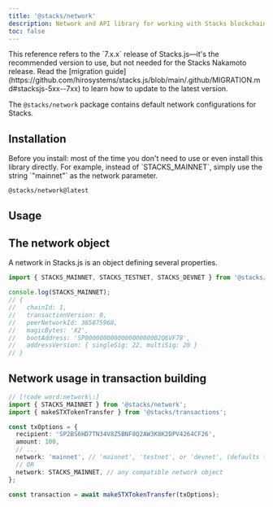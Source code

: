 ```yaml
---
title: '@stacks/network'
description: Network and API library for working with Stacks blockchain nodes.
toc: false
---
```





<Callout type="info">
This reference refers to the `7.x.x` release of Stacks.js—it's the recommended version to use, but not needed for the Stacks Nakamoto release.
Read the [migration guide](https://github.com/hirosystems/stacks.js/blob/main/.github/MIGRATION.md#stacksjs-5xx--7xx) to learn how to update to the latest version.
</Callout>

The `@stacks/network` package contains default network configurations for Stacks.

## Installation

<Callout type="tip">
Before you install: most of the time you don't need to use or even install this library directly.
For example, instead of `STACKS_MAINNET`, simply use the string `"mainnet"` as the network parameter.
</Callout>

```package-install
@stacks/network@latest
```

## Usage

## The network object

A network in Stacks.js is an object defining several properties.

```ts
import { STACKS_MAINNET, STACKS_TESTNET, STACKS_DEVNET } from '@stacks/network';

console.log(STACKS_MAINNET);
// {
//   chainId: 1,
//   transactionVersion: 0,
//   peerNetworkId: 385875968,
//   magicBytes: 'X2',
//   bootAddress: 'SP000000000000000000002Q6VF78',
//   addressVersion: { singleSig: 22, multiSig: 20 }
// }
```

## Network usage in transaction building

```ts
// [!code word:network\:]
import { STACKS_MAINNET } from '@stacks/network';
import { makeSTXTokenTransfer } from '@stacks/transactions';

const txOptions = {
  recipient: 'SP2BS6HD7TN34V8Z5BNF8Q2AW3K8K2DPV4264CF26',
  amount: 100,
  // ...
  network: 'mainnet', // 'mainnet', 'testnet', or 'devnet', (defaults to mainnet)
  // OR
  network: STACKS_MAINNET, // any compatible network object
};

const transaction = await makeSTXTokenTransfer(txOptions);
```
